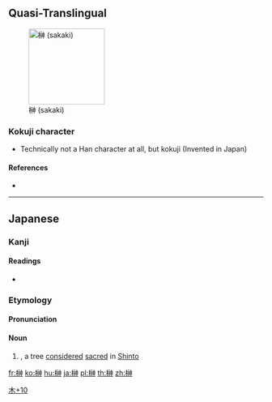 ==Quasi-Translingual==
[[File:Sakaki branch.jpg|thumb|right|150px|榊 (sakaki)]]

===Kokuji character===
{{Han char|rn=75|rad=木|as=10|sn=14|four=|canj=DIFL|ids=⿰木神}}
* Technically not a Han character at all, but kokuji (Invented in Japan)

====References====
* {{Han ref|kx=0546.251|hdz=21256.061|uh=698A|ud=27018}}

----

==Japanese==

===Kanji===
{{ja-kanji|grade=8|rs=木10}}

====Readings====
* {{ja-readings|on=|kun=[[さかき]] (sakaki)}}

===Etymology===
{{ja-kanjitab|さかき|yomi=kun}}
{{wikipedia|サカキ|lang=ja}}
{{rfe|lang=ja}}

====Pronunciation====
{{ja-pron|さかき|yomi=k}}

====Noun====
{{ja-noun|さかき|サカキ}}

# {{taxlink|Cleyera japonica|species|noshow=1}}, a tree [[consider]]ed [[sacred]] in [[Shinto]]

[[Category:Japanese-only CJKV Characters|木+10]]

[[fr:榊]]
[[ko:榊]]
[[hu:榊]]
[[ja:榊]]
[[pl:榊]]
[[th:榊]]
[[zh:榊]]